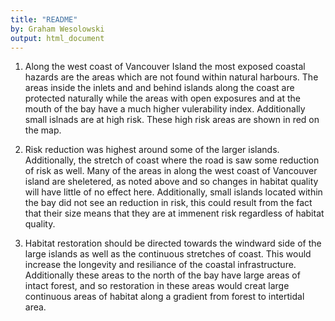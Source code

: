 ```yaml
---
title: "README"
by: Graham Wesolowski
output: html_document
---
```


1) Along the west coast of Vancouver Island the most exposed coastal hazards are the areas which are not found within natural harbours. The areas inside the inlets and and behind islands along the coast are protected naturally while the areas with open exposures and at the mouth of the bay have a much higher vulerability index. Additionally small islnads are at high risk. These high risk areas are shown in red on the map. 

2) Risk reduction was highest around some of the larger islands. Additionally, the stretch of coast where the road is saw some reduction of risk as well. Many of the areas in along the west coast of Vancouver island are sheletered, as noted above and so changes in habitat quality will have little of no effect here. Additionally, small islands located within the bay did not see an reduction in risk, this could result from the fact that their size means that they are at immenent risk regardless of habitat quality.

3) Habitat restoration should be directed towards the windward side of the large islands as well as the continuous stretches of coast. This would increase the longevity and resiliance of the coastal infrastructure. Additionally these areas to the north of the bay have large areas of intact forest, and so restoration in these areas would creat large continuous areas of habitat along a gradient from forest to intertidal area.